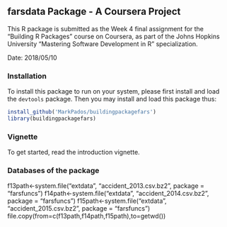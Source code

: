 ## farsdata Package - A Coursera Project

This R package is submitted as the Week 4 final assignment for the "Building R Packages" course on Coursera, as part of the Johns Hopkins University "Mastering Software Development in R" specialization.

Date: 2018/05/10

### Installation

To install this package to run on your system, please first install and load the `devtools` package. Then you may install and load this package thus:

```R
install_github('MarkPados/buildingpackagefars')
library(buildingpackagefars)
```

### Vignette

To get started, read the introduction vignette.


### Databases of the package

f13path<-system.file("extdata", "accident_2013.csv.bz2", package = "farsfuncs")
f14path<-system.file("extdata", "accident_2014.csv.bz2", package = "farsfuncs")
f15path<-system.file("extdata", "accident_2015.csv.bz2", package = "farsfuncs")
file.copy(from=c(f13path,f14path,f15path),to=getwd())

